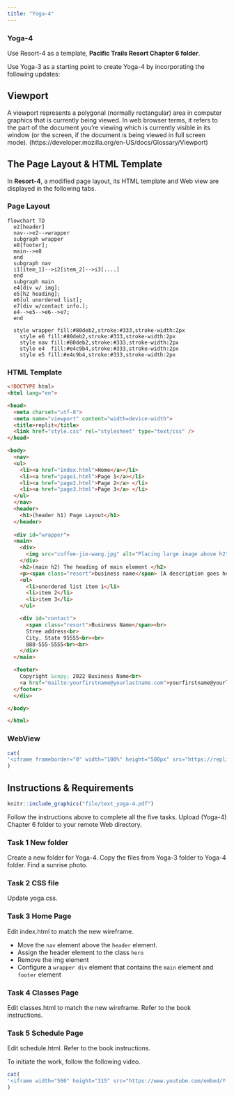 ```yaml
---
title: "Yoga-4"
---
```


::: callout-tip
### Yoga-4

Use Resort-4 as a template, **Pacific Trails Resort Chapter 6 folder**.

Use Yoga-3 as a starting point to create Yoga-4 by incorporating the following updates:

:::

::: callout-important
## Viewport

A viewport represents a polygonal (normally rectangular) area in computer graphics that is currently being viewed. In web browser terms, it refers to the part of the document you're viewing which is currently visible in its window (or the screen, if the document is being viewed in full screen mode). (https://developer.mozilla.org/en-US/docs/Glossary/Viewport)
:::

## The Page Layout & HTML Template

In **Resort-4**, a modified page layout, its HTML template and Web view are displayed in the following tabs.

::: panel-tabset
### Page Layout

```mermaid
flowchart TD
  e2[header]
  nav-->e2-->wrapper
  subgraph wrapper
  e8[footer];
  main-->e8
  end
  subgraph nav
  i1[item_1]-->i2[item_2]-->i3[....]
  end
  subgraph main
  e4[div w/ img]; 
  e5[h2 heading];
  e6[ul unordered list];
  e7[div w/contact info.]; 
  e4-->e5-->e6-->e7;
  end
  
  style wrapper fill:#80deb2,stroke:#333,stroke-width:2px
    style e6 fill:#80deb2,stroke:#333,stroke-width:2px
    style nav fill:#80deb2,stroke:#333,stroke-width:2px
    style e4  fill:#e4c9b4,stroke:#333,stroke-width:2px  
    style e5 fill:#e4c9b4,stroke:#333,stroke-width:2px  

```

### HTML Template

```html
<!DOCTYPE html>
<html lang="en">

<head>
  <meta charset="utf-8">
  <meta name="viewport" content="width=device-width">
  <title>replit</title>
  <link href="style.css" rel="stylesheet" type="text/css" />
</head>

<body>
  <nav>
  <ul>
    <li><a href="index.html">Home</a></li>
    <li><a href="page1.html">Page 1</a></li>
    <li><a href="page2.html">Page 2</a> </li>
    <li><a href="page3.html">Page 3</a> </li>
  </ul>
  </nav>
  <header>
    <h1>(header h1) Page Layout</h1>
  </header>
  
  <div id="wrapper">
  <main>
    <div>
      <img src="coffee-jie-wang.jpg" alt="Placing large image above h2" width="100%" />
    </div>
    <h2>(main h2) The heading of main element </h2>
    <p><span class="resort">business name</span> [A description goes here......]</p>
    <ul>
      <li>unordered list item 1</li>
      <li>item 2</li>
      <li>item 3</li>
    </ul>

    <div id="contact">
      <span class="resort">Business Name</span><br>
      Stree address<br>
      City, State 95555<br><br>
      888-555-5555<br><br>
    </div>
  </main>

  <footer>
    Copyright &copy; 2022 Business Name<br>
    <a href="mailto:yourfirstname@yourlastname.com">yourfirstname@yourlastname.com</a>
  </footer>
  </div>

</body>

</html>

```

### WebView

```r
cat(
'<iframe frameborder="0" width="100%" height="500px" src="https://replit.com/@Jager2021/resort-4-pagelayout?embed=true"></iframe>'
)
```
:::




## Instructions & Requirements

```r
knitr::include_graphics("file/text_yoga-4.pdf")
```

Follow the instructions above to complete all the five tasks. Upload (Yoga-4) Chapter 6 folder to your remote Web directory.

::: panel-tabset
### Task 1 New folder

Create a new folder for Yoga-4. Copy the files from Yoga-3 folder to Yoga-4 folder. Find a sunrise photo.
 
### Task 2 CSS file

Update yoga.css. 

### Task 3 Home Page

Edit index.html to match the new wireframe.

- Move the `nav` element above the `header` element.
- Assign the header element to the class `hero`
- Remove the img element
- Configure a `wrapper div` element that contains the `main` element and `footer` element


### Task 4 Classes Page

Edit classes.html to match the new wireframe. Refer to the book instructions.

### Task 5 Schedule Page

Edit schedule.html. Refer to the book instructions.

:::

To initiate the work, follow the following video.

```r
cat(
'<iframe width="560" height="315" src="https://www.youtube.com/embed/Y-HFWNcmBDQ" title="YouTube video player" frameborder="0" allow="accelerometer; autoplay; clipboard-write; encrypted-media; gyroscope; picture-in-picture" allowfullscreen></iframe>'
)
```
